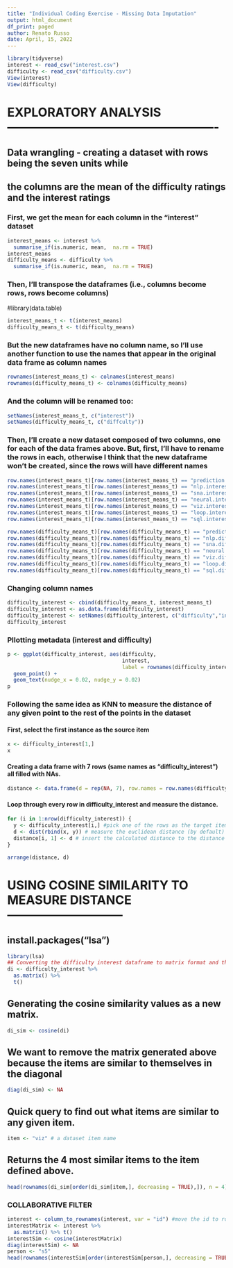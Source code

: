 ```yaml
---
title: "Individual Coding Exercise - Missing Data Imputation"
output: html_document
df_print: paged
author: Renato Russo
date: April, 15, 2022
---
```


```r
library(tidyverse)
interest <- read_csv("interest.csv")
difficulty <- read_csv("difficulty.csv")
View(interest)
View(difficulty)
```

# EXPLORATORY ANALYSIS ----------------------------------------------------
## Data wrangling - creating a dataset with rows being the seven units while 
## the columns are the mean of the difficulty ratings and the interest ratings

### First, we get the mean for each column in the "interest" dataset
```r
interest_means <- interest %>% 
  summarise_if(is.numeric, mean,  na.rm = TRUE)
interest_means
difficulty_means <- difficulty %>% 
  summarise_if(is.numeric, mean,  na.rm = TRUE)
```

### Then, I'll transpose the dataframes (i.e., columns become rows, rows become columns)
#library(data.table)
```r
interest_means_t <- t(interest_means)
difficulty_means_t <- t(difficulty_means)
```

### But the new dataframes have no column name, so I'll use another function to use the names that appear in the original data frame as column names
```r
rownames(interest_means_t) <- colnames(interest_means)
rownames(difficulty_means_t) <- colnames(difficulty_means)
```

### And the column will be renamed too:
```r
setNames(interest_means_t, c("interest"))
setNames(difficulty_means_t, c("diffculty"))
```

### Then, I'll create a new dataset composed of two columns, one for each of the data frames above. But, first, I'll have to rename the rows in each, otherwise I think that the new dataframe won't be created, since the rows will have different names
```r
row.names(interest_means_t)[row.names(interest_means_t) == "prediction.interest"] <- "prediction"
row.names(interest_means_t)[row.names(interest_means_t) == "nlp.interest"] <- "nlp"
row.names(interest_means_t)[row.names(interest_means_t) == "sna.interest"] <- "sna"
row.names(interest_means_t)[row.names(interest_means_t) == "neural.interest"] <- "neural"
row.names(interest_means_t)[row.names(interest_means_t) == "viz.interest"] <- "viz"
row.names(interest_means_t)[row.names(interest_means_t) == "loop.interest"] <- "loop"
row.names(interest_means_t)[row.names(interest_means_t) == "sql.interest"] <- "sql"

row.names(difficulty_means_t)[row.names(difficulty_means_t) == "prediction.difficulty"] <- "prediction"
row.names(difficulty_means_t)[row.names(difficulty_means_t) == "nlp.difficulty"] <- "nlp"
row.names(difficulty_means_t)[row.names(difficulty_means_t) == "sna.difficulty"] <- "sna"
row.names(difficulty_means_t)[row.names(difficulty_means_t) == "neural.difficulty"] <- "neural"
row.names(difficulty_means_t)[row.names(difficulty_means_t) == "viz.difficulty"] <- "viz"
row.names(difficulty_means_t)[row.names(difficulty_means_t) == "loop.difficulty"] <- "loop"
row.names(difficulty_means_t)[row.names(difficulty_means_t) == "sql.difficulty"] <- "sql"
```

### Changing column names
```r
difficulty_interest <- cbind(difficulty_means_t, interest_means_t)
difficulty_interest <- as.data.frame(difficulty_interest)
difficulty_interest <- setNames(difficulty_interest, c("difficulty","interest"))
difficulty_interest

```

### Pllotting metadata (interest and difficulty)
```r
p <- ggplot(difficulty_interest, aes(difficulty,
                                     interest,
                                     label = rownames(difficulty_interest))) +
  geom_point() +
  geom_text(nudge_x = 0.02, nudge_y = 0.02)
p
```


### Following the same idea as KNN to measure the distance of any given point to the rest of the points in the dataset
#### First, select the first instance as the source item
```r
x <- difficulty_interest[1,]
x
```

#### Creating a data frame with 7 rows (same names as "difficulty_interest") all filled with NAs.
```r
distance <- data.frame(d = rep(NA, 7), row.names = row.names(difficulty_interest))
```

#### Loop through every row in difficulty_interest and measure the distance.
```r
for (i in 1:nrow(difficulty_interest)) {
  y <- difficulty_interest[i,] #pick one of the rows as the target item
  d <- dist(rbind(x, y)) # measure the euclidean distance (by default) and assign to d
  distance[i, 1] <- d # insert the calculated distance to the distance data frame
}

arrange(distance, d)
```

# USING COSINE SIMILARITY TO MEASURE DISTANCE -----------------------------
## install.packages("lsa")
```r
library(lsa)
## Converting the difficulty interest dataframe to matrix format and then transposing it
di <- difficulty_interest %>% 
  as.matrix() %>% 
  t()
```

## Generating the cosine similarity values as a new matrix.
```r
di_sim <- cosine(di)
```

## We want to remove the matrix generated above because the items are similar to themselves in the diagonal
```r
diag(di_sim) <- NA
```

## Quick query to find out what items are similar to any given item. 
```r
item <- "viz" # a dataset item name
```

## Returns the 4 most similar items to the item defined above.
```r
head(rownames(di_sim[order(di_sim[item,], decreasing = TRUE),]), n = 4)
```

### COLLABORATIVE FILTER
```r
interest <- column_to_rownames(interest, var = "id") #move the id to row names
interestMatrix <- interest %>% 
  as.matrix() %>% t()
interestSim <- cosine(interestMatrix)
diag(interestSim) <- NA
person <- "s5"
head(rownames(interestSim[order(interestSim[person,], decreasing = TRUE),]))
```